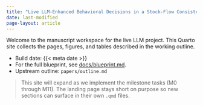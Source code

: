 ```yaml
---
title: "Live LLM-Enhanced Behavioral Decisions in a Stock-Flow Consistent Agent-Based Monetary Union"
date: last-modified
page-layout: article
---
```


Welcome to the manuscript workspace for the live LLM project. This Quarto site collects the pages, figures, and tables described in the working outline.

- Build date: {{< meta date >}}
- For the full blueprint, see [docs/blueprint.md](blueprint.md).
- Upstream outline: `papers/outline.md`

> This site will expand as we implement the milestone tasks (M0 through M11). The landing page stays short on purpose so new sections can surface in their own `.qmd` files.
